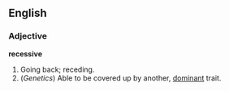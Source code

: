 ==English==

===Adjective===

'''recessive'''

#Going back; receding.
#(''Genetics'') Able to be covered up by another, [[dominant]] trait.